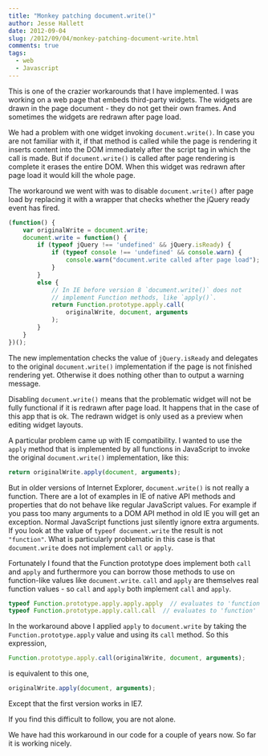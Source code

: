 ```yaml
---
title: "Monkey patching document.write()"
author: Jesse Hallett
date: 2012-09-04
slug: /2012/09/04/monkey-patching-document-write.html
comments: true
tags:
  - web
  - Javascript
---
```


This is one of the crazier workarounds that I have implemented.  I was
working on a web page that embeds third-party widgets.  The widgets are
drawn in the page document - they do not get their own frames.  And
sometimes the widgets are redrawn after page load.

We had a problem with one widget invoking `document.write()`.  In case
you are not familiar with it, if that method is called while the page is
rendering it inserts content into the DOM immediately after the script
tag in which the call is made.  But if `document.write()` is called
after page rendering is complete it erases the entire DOM.  When this
widget was redrawn after page load it would kill the whole page.

The workaround we went with was to disable `document.write()` after page
load by replacing it with a wrapper that checks whether the jQuery ready
event has fired.

```js
(function() {
    var originalWrite = document.write;
    document.write = function() {
        if (typeof jQuery !== 'undefined' && jQuery.isReady) {
            if (typeof console !== 'undefined' && console.warn) {
                console.warn("document.write called after page load");
            }
        }
        else {
            // In IE before version 8 `document.write()` does not
            // implement Function methods, like `apply()`.
            return Function.prototype.apply.call(
                originalWrite, document, arguments
            );
        }
    }
})();
```

The new implementation checks the value of `jQuery.isReady` and
delegates to the original `document.write()` implementation if the page
is not finished rendering yet.  Otherwise it does nothing other than to
output a warning message.

<!-- more -->

Disabling `document.write()` means that the problematic widget will not
be fully functional if it is redrawn after page load.  It happens that
in the case of this app that is ok.  The redrawn widget is only used as
a preview when editing widget layouts.

A particular problem came up with IE compatibility.  I wanted to use the
`apply` method that is implemented by all functions in JavaScript to
invoke the original `document.write()` implementation, like this:

```js
return originalWrite.apply(document, arguments);
```

But in older versions of Internet Explorer, `document.write()` is not
really a function.  There are a lot of examples in IE of native API
methods and properties that do not behave like regular JavaScript
values.  For example if you pass too many arguments to a DOM API method
in old IE you will get an exception.  Normal JavaScript functions just
silently ignore extra arguments.  If you look at the value of `typeof
document.write` the result is not `"function"`.  What is particularly
problematic in this case is that `document.write` does not implement
`call` or `apply`.

Fortunately I found that the Function prototype does implement both
`call` and `apply` and furthermore you can borrow those methods to use
on function-like values like `document.write`.  `call` and `apply` are
themselves real function values - so `call` and `apply` both implement
`call` and `apply`.  

```js
typeof Function.prototype.apply.apply.apply  // evaluates to 'function'
typeof Function.prototype.apply.call.call  // evaluates to 'function'
```

In the workaround above I applied `apply` to `document.write` by taking
the `Function.prototype.apply` value and using its `call` method.  So
this expression,

```js
Function.prototype.apply.call(originalWrite, document, arguments);
```

is equivalent to this one,

```js
originalWrite.apply(document, arguments);
```

Except that the first version works in IE7.

If you find this difficult to follow, you are not alone.

We have had this workaround in our code for a couple of years now.  So
far it is working nicely.
